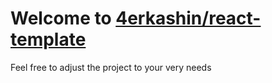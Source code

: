 
<Meta title="Introduction" />

# Welcome to [4erkashin/react-template](https://github.com/4erkashin/react-template)

Feel free to adjust the project to your very needs
